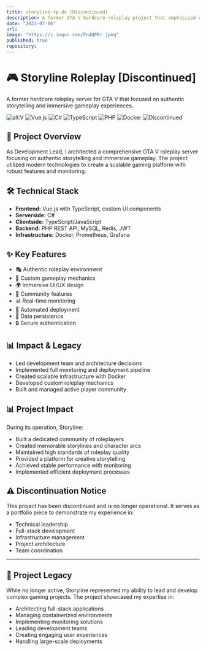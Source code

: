 ```yaml
---
title: storyline-rp.de [Discontinued]
description: A former GTA V hardcore roleplay project that emphasized unique, realistic storylines for maximum authenticity and immersion. Built with alt:V, Vue.js, C#, and TypeScript.
date: "2023-07-06"
url: 
image: "https://i.imgur.com/Fn4QPRr.jpeg"
published: true
repository:
---
```


# 🎮 Storyline Roleplay [Discontinued]

A former hardcore roleplay server for GTA V that focused on authentic storytelling and immersive gameplay experiences.

![alt:V](https://img.shields.io/badge/alt:V-Server-darkgreen?style=flat-square)
![Vue.js](https://img.shields.io/badge/Vue.js-Frontend-4FC08D?style=flat-square&logo=vue.js)
![C#](https://img.shields.io/badge/C%23-Serverside-239120?style=flat-square&logo=c-sharp)
![TypeScript](https://img.shields.io/badge/TypeScript-Clientside-3178C6?style=flat-square&logo=typescript)
![PHP](https://img.shields.io/badge/PHP-Backend-777BB4?style=flat-square&logo=php)
![Docker](https://img.shields.io/badge/Docker-Infrastructure-2496ED?style=flat-square&logo=docker)
![Discontinued](https://img.shields.io/badge/Status-Discontinued-red?style=flat-square)

## 🚀 Project Overview

As Development Lead, I architected a comprehensive GTA V roleplay server focusing on authentic storytelling and immersive gameplay. The project utilized modern technologies to create a scalable gaming platform with robust features and monitoring.

## 🛠️ Technical Stack

- **Frontend:** Vue.js with TypeScript, custom UI components
- **Serverside:** C#
- **Clientside:** TypeScript/JavaScript
- **Backend:** PHP REST API, MySQL, Redis, JWT
- **Infrastructure:** Docker, Prometheus, Grafana

## ✨ Key Features

- 🎭 Authentic roleplay environment
- 📝 Custom gameplay mechanics
- 🌍 Immersive UI/UX design
- 👥 Community features
- 📊 Real-time monitoring
- 🔄 Automated deployment
- 💾 Data persistence
- 🔒 Secure authentication

## 📊 Impact & Legacy

- Led development team and architecture decisions
- Implemented full monitoring and deployment pipeline
- Created scalable infrastructure with Docker
- Developed custom roleplay mechanics
- Built and managed active player community

## 📊 Project Impact

During its operation, Storyline:
- Built a dedicated community of roleplayers
- Created memorable storylines and character arcs
- Maintained high standards of roleplay quality
- Provided a platform for creative storytelling
- Achieved stable performance with monitoring
- Implemented efficient deployment processes

## ⚠️ Discontinuation Notice

This project has been discontinued and is no longer operational. It serves as a portfolio piece to demonstrate my experience in:
- Technical leadership
- Full-stack development
- Infrastructure management
- Project architecture
- Team coordination

---

## 🎯 Project Legacy

While no longer active, Storyline represented my ability to lead and develop complex gaming projects. The project showcased my expertise in:
- Architecting full-stack applications
- Managing containerized environments
- Implementing monitoring solutions
- Leading development teams
- Creating engaging user experiences
- Handling large-scale deployments